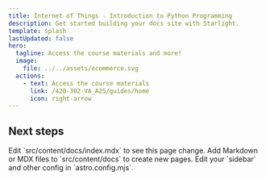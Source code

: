```yaml
---
title: Internet of Things - Introduction to Python Programming 
description: Get started building your docs site with Starlight.
template: splash
lastUpdated: false
hero:
  tagline: Access the course materials and more!
  image:
    file: ../../assets/ecommerce.svg
  actions:
    - text: Access the course materials
      link: /420-302-VA_A25/guides/home
      icon: right-arrow    
---
```



## Next steps

<CardGrid stagger>
	<Card title="Update content" icon="pencil">
		Edit `src/content/docs/index.mdx` to see this page change.
	</Card>
	<Card title="Add new content" icon="add-document">
		Add Markdown or MDX files to `src/content/docs` to create new pages.
	</Card>
	<Card title="Configure your site" icon="setting">
		Edit your `sidebar` and other config in `astro.config.mjs`.
	</Card>	
</CardGrid>
